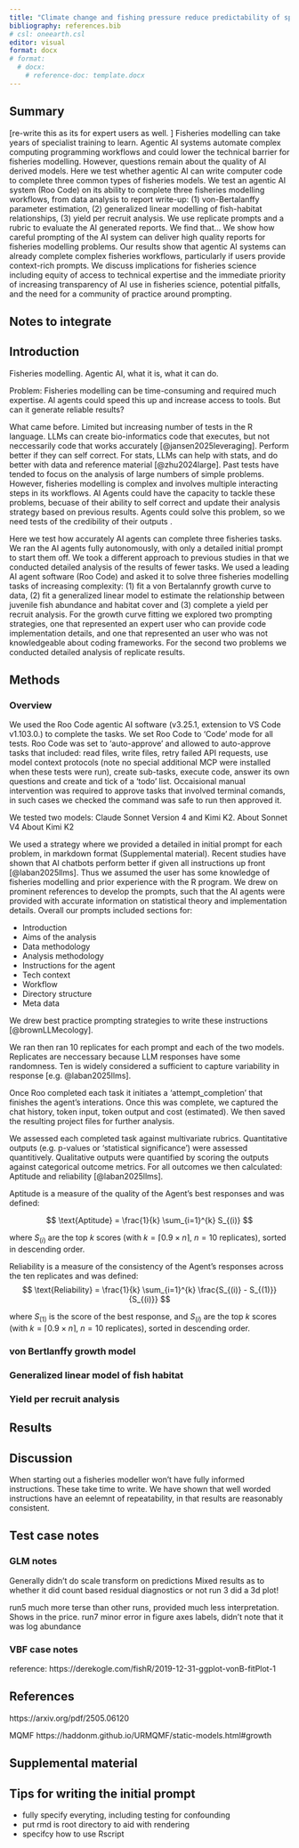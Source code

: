 ```yaml
---
title: "Climate change and fishing pressure reduce predictability of species abundance change"
bibliography: references.bib
# csl: oneearth.csl
editor: visual
format: docx
# format:
  # docx:
    # reference-doc: template.docx
---
```


## Summary

\[re-write this as its for expert users as well. \] Fisheries modelling can take years of specialist training to learn. Agentic AI systems automate complex computing programming workflows and could lower the technical barrier for fisheries modelling. However, questions remain about the quality of AI derived models. Here we test whether agentic AI can write computer code to complete three common types of fisheries models. We test an agentic AI system (Roo Code) on its ability to complete three fisheries modelling workflows, from data analysis to report write-up: (1) von-Bertalanffy parameter estimation, (2) generalized linear modelling of fish-habitat relationships, (3) yield per recruit analysis. We use replicate prompts and a rubric to evaluate the AI generated reports. We find that... We show how careful prompting of the AI system can deliver high quality reports for fisheries modelling problems. Our results show that agentic AI systems can already complete complex fisheries workflows, particularly if users provide context-rich prompts. We discuss implications for fisheries science including equity of access to technical expertise and the immediate priority of increasing transparency of AI use in fisheries science, potential pitfalls, and the need for a community of practice around prompting.

## Notes to integrate



## Introduction

Fisheries modelling. Agentic AI, what it is, what it can do.

Problem: Fisheries modelling can be time-consuming and required much expertise. AI agents could speed this up and increase access to tools. But can it generate reliable results?

What came before. Limited but increasing number of tests in the R language. LLMs can create bio-informatics code that executes, but not neccessarily code that works accurately [@jansen2025leveraging]. Perform better if they can self correct. For stats, LLMs can help with stats, and do better with data and reference material [@zhu2024large]. Past tests have tended to focus on the analysis of large numbers of simple problems. However, fisheries modelling is complex and involves multiple interacting steps in its workflows. AI Agents could have the capacity to tackle these problems, becuase of their ability to self correct and update their analysis strategy based on previous results. Agents could solve this problem, so we need tests of the credibility of their outputs .

Here we test how accurately AI agents can complete three fisheries tasks. We ran the AI agents fully autonomously, with only a detailed initial prompt to start them off. We took a different approach to previous studies in that we conducted detailed analysis of the results of fewer tasks. We used a leading AI agent software (Roo Code) and asked it to solve three fisheries modelling tasks of increasing complexity: (1) fit a von Bertalannfy growth curve to data, (2) fit a generalized linear model to estimate the relationship between juvenile fish abundance and habitat cover and (3) complete a yield per recruit analysis. For the growth curve fitting we explored two prompting strategies, one that represented an expert user who can provide code implementation details, and one that represented an user who was not knowledgeable about coding frameworks. For the second two problems we conducted detailed analysis of replicate results.

## Methods

### Overview

We used the Roo Code agentic AI software (v3.25.1, extension to VS Code v1.103.0.) to complete the tasks. We set Roo Code to 'Code' mode for all tests. Roo Code was set to 'auto-approve' and allowed to auto-approve tasks that included: read files, write files, retry failed API requests, use model context protocols (note no special additional MCP were installed when these tests were run), create sub-tasks, execute code, answer its own questions and create and tick of a 'todo' list. Occaisional manual intervention was required to approve tasks that involved terminal comands, in such cases we checked the command was safe to run then approved it.

We tested two models: Claude Sonnet Version 4 and Kimi K2. About Sonnet V4 About Kimi K2

We used a strategy where we provided a detailed in initial prompt for each problem, in markdown format (Supplemental material). Recent studies have shown that AI chatbots perform better if given all instructions up front [@laban2025llms]. Thus we assumed the user has some knowledge of fisheries modelling and prior experience with the R program. We drew on prominent references to develop the prompts, such that the AI agents were provided with accurate information on statistical theory and implementation details. Overall our prompts included sections for:

-   Introduction
-   Aims of the analysis
-   Data methodology
-   Analysis methodology
-   Instructions for the agent
-   Tech context
-   Workflow
-   Directory structure
-   Meta data

We drew best practice prompting strategies to write these instructions [@brownLLMecology].

We ran then ran 10 replicates for each prompt and each of the two models. Replicates are neccessary because LLM responses have some randomness. Ten is widely considered a sufficient to capture variability in response [e.g. @laban2025llms].

Once Roo completed each task it initiates a 'attempt_completion' that finishes the agent's interations. Once this was complete, we captured the chat history, token input, token output and cost (estimated). We then saved the resulting project files for further analysis.

We assessed each completed task against multivariate rubrics. Quantitative outputs (e.g. p-values or 'statistical significance') were assessed quantitively. Qualitative outputs were quantified by scoring the outputs against categorical outcome metrics. For all outcomes we then calculated: Aptitude and reliability [@laban2025llms].

Aptitude is a measure of the quality of the Agent's best responses and was defined:

$$
\text{Aptitude} = \frac{1}{k} \sum_{i=1}^{k} S_{(i)}
$$

where $S_{(i)}$ are the top $k$ scores (with $k = \lceil 0.9 \times n \rceil$, $n = 10$ replicates), sorted in descending order.

Reliability is a measure of the consistency of the Agent's responses across the ten replicates and was defined: $$
\text{Reliability} = \frac{1}{k} \sum_{i=1}^{k} \frac{S_{(i)} - S_{(1)}}{S_{(i)}}
$$

where $S_{(1)}$ is the score of the best response, and $S_{(i)}$ are the top $k$ scores (with $k = \lceil 0.9 \times n \rceil$, $n = 10$ replicates), sorted in descending order.

### von Bertlanffy growth model

### Generalized linear model of fish habitat

### Yield per recruit analysis

## Results

## Discussion

When starting out a fisheries modeller won't have fully informed instructions. These take time to write. We have shown that well worded instructions have an eelemnt of repeatability, in that results are reasonably consistent.

## Test case notes

### GLM notes

Generally didn't do scale transform on predictions Mixed results as to whether it did count based residual diagnostics or not run 3 did a 3d plot!

run5 much more terse than other runs, provided much less interpretation. Shows in the price. run7 minor error in figure axes labels, didn't note that it was log abundance

### VBF case notes

reference: https://derekogle.com/fishR/2019-12-31-ggplot-vonB-fitPlot-1

## References

https://arxiv.org/pdf/2505.06120

MQMF https://haddonm.github.io/URMQMF/static-models.html#growth

## Supplemental material

## Tips for writing the initial prompt

-   fully specify everyting, including testing for confounding
-   put rmd is root directory to aid with rendering
-   specifcy how to use Rscript